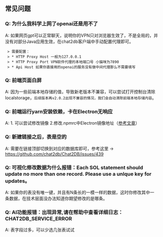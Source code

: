 ## 常见问题
### Q: 为什么我科学上网了openai还是用不了
A: 如果网页gpt可以正常聊天，说明你的VPN只对浏览器生效了，不是全局的，并没有对部分Java应用生效，在chat2db客户端中手动配置代理即可。

     > 需要配置：
     > * HTTP Proxy Host 一般为127.0.0.1
     > * HTTP Proxy Port VPN软件代理的本地端口号 小猫咪为7890
     > * Api Host 如果你直接用的openai的服务没有做中间代理那么不需要填写



### Q: 前端页面白屏
A: 因为一些前端本地存储的值，导致新老版本不兼容，可以尝试打开控制台清除localstorage，`后续版本再v2.0.2出现不兼容的情况，我们会自动清除前端本地存储内容`。

### Q: 前端运行yarn安装依赖，卡在Electron无响应
A: 1. 可以尝试修改镜像      2.修改.npmrc中Electron镜像地址（[参考文章](https://www.cnblogs.com/makalochen/p/16154510.html#%E8%A7%A3%E5%86%B3%E5%8A%9E%E6%B3%95)）

### Q: 新建链接之后，表是空的
A: 需要在链接顶部切换到对应的数据库即可，参考这里 -> https://github.com/chat2db/Chat2DB/issues/439

### Q: 可视化修改数据为什么报错：Each SOL statement should update no more than one record. Please use a unlque key for updates。
A: 如果你的表没有唯一键，并且有N条长的一模一样的数据，这时你修改其中一条数据，在技术层面没办法知道你期望修改的是哪条。
### Q: AI功能报错：出现异常,请在帮助中查看详细日志：CHAT2DB_SERVICE_ERROR
A: 表字段过多，可以少选几张表试试